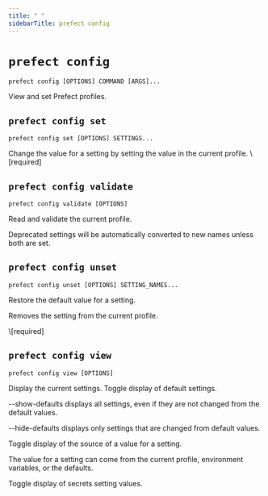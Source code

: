 ```yaml
---
title: " "
sidebarTitle: prefect config
---
```


# `prefect config`



```command
prefect config [OPTIONS] COMMAND [ARGS]...
```



<Info>
View and set Prefect profiles.
</Info>








## `prefect config set`



```command
prefect config set [OPTIONS] SETTINGS...
```



<Info>
Change the value for a setting by setting the value in the current profile.
</Info>






<AccordionGroup>


<Accordion title="Arguments" defaultOpen>
<ResponseField name="SETTINGS..." type="string" required>
    \[required]
</ResponseField>
</Accordion>



</AccordionGroup>



## `prefect config validate`



```command
prefect config validate [OPTIONS]
```



<Info>
Read and validate the current profile.

Deprecated settings will be automatically converted to new names unless both are
set.
</Info>








## `prefect config unset`



```command
prefect config unset [OPTIONS] SETTING_NAMES...
```



<Info>
Restore the default value for a setting.

Removes the setting from the current profile.
</Info>






<AccordionGroup>


<Accordion title="Arguments" defaultOpen>
<ResponseField name="SETTING_NAMES..." type="string" required>
    \[required]
</ResponseField>
</Accordion>



<Accordion title="Options" defaultOpen>

<ResponseField name="--yes">
    
</ResponseField>

</Accordion>

</AccordionGroup>



## `prefect config view`



```command
prefect config view [OPTIONS]
```



<Info>
Display the current settings.
</Info>






<AccordionGroup>




<Accordion title="Options" defaultOpen>

<ResponseField name="--show-defaults">
    Toggle display of default settings.

--show-defaults displays all settings,
even if they are not changed from the
default values.

--hide-defaults displays only settings
that are changed from default values.
</ResponseField>

<ResponseField name="--show-sources">
    Toggle display of the source of a value for
a setting.

The value for a setting can come from the
current profile, environment variables, or
the defaults.
</ResponseField>

<ResponseField name="--show-secrets">
    Toggle display of secrets setting values.
</ResponseField>

</Accordion>

</AccordionGroup>
